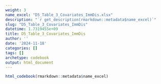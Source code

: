 ```yaml
---
weight: 3
name_excel: "D5_Table_3_Covariates_ImmDis.xlsx"
description: "`r get_description(rmarkdown::metadata$name_excel)`"
slug: "D5_Table_3_Covariates_ImmDis"
datetime: 1.7319455e+09
title: D5_Table_3_Covariates_ImmDis
author: ''
date: '2024-11-18'
categories: []
tags: []
archetype: codebook
output: html_document
---
```


```r
html_codebook(rmarkdown::metadata$name_excel)
```

